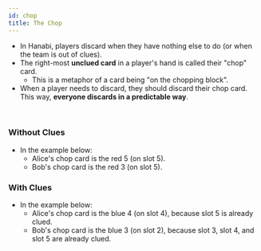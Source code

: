 ```yaml
---
id: chop
title: The Chop
---
```



<BeginnersGuideProgress id="chop" />

- In Hanabi, players discard when they have nothing else to do (or when the team is out of clues).
- The right-most **unclued card** in a player's hand is called their "chop" card.
  - This is a metaphor of a card being "on the chopping block".
- When a player needs to discard, they should discard their chop card. This way, **everyone discards in a predictable way**.

<br />

### Without Clues

- In the example below:
  - Alice's chop card is the red 5 (on slot 5).
  - Bob's chop card is the red 3 (on slot 5).

<Chop1 />

### With Clues

- In the example below:
  - Alice's chop card is the blue 4 (on slot 4), because slot 5 is already clued.
  - Bob's chop card is the blue 3 (on slot 2), because slot 3, slot 4, and slot 5 are already clued.

<Chop2 />

